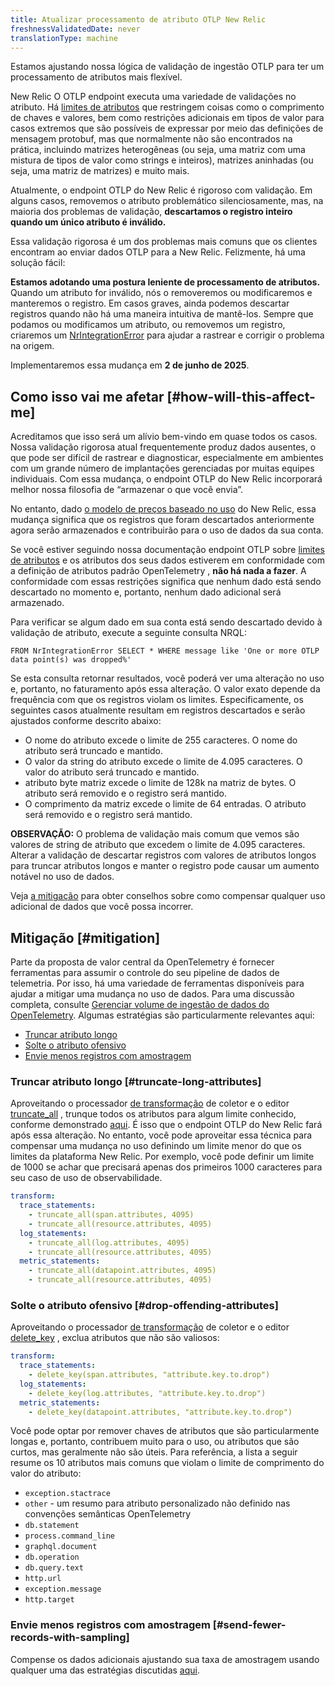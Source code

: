 ```yaml
---
title: Atualizar processamento de atributo OTLP New Relic
freshnessValidatedDate: never
translationType: machine
---
```


Estamos ajustando nossa lógica de validação de ingestão OTLP para ter um processamento de atributos mais flexível.

New Relic O OTLP endpoint executa uma variedade de validações no atributo. Há [limites de atributos](/docs/opentelemetry/best-practices/opentelemetry-otlp/#attribute-limits) que restringem coisas como o comprimento de chaves e valores, bem como restrições adicionais em tipos de valor para casos extremos que são possíveis de expressar por meio das definições de mensagem protobuf, mas que normalmente não são encontrados na prática, incluindo matrizes heterogêneas (ou seja, uma matriz com uma mistura de tipos de valor como strings e inteiros), matrizes aninhadas (ou seja, uma matriz de matrizes) e muito mais.

Atualmente, o endpoint OTLP do New Relic é rigoroso com validação. Em alguns casos, removemos o atributo problemático silenciosamente, mas, na maioria dos problemas de validação, **descartamos o registro inteiro quando um único atributo é inválido.**

Essa validação rigorosa é um dos problemas mais comuns que os clientes encontram ao enviar dados OTLP para a New Relic. Felizmente, há uma solução fácil:

**Estamos adotando uma postura leniente de processamento de atributos.** Quando um atributo for inválido, nós o removeremos ou modificaremos e manteremos o registro. Em casos graves, ainda podemos descartar registros quando não há uma maneira intuitiva de mantê-los. Sempre que podamos ou modificamos um atributo, ou removemos um registro, criaremos um [NrIntegrationError](https://docs.newrelic.com/docs/data-apis/manage-data/nrintegrationerror/) para ajudar a rastrear e corrigir o problema na origem.

Implementaremos essa mudança em **2 de junho de 2025**.

## Como isso vai me afetar [#how-will-this-affect-me]

Acreditamos que isso será um alívio bem-vindo em quase todos os casos. Nossa validação rigorosa atual frequentemente produz dados ausentes, o que pode ser difícil de rastrear e diagnosticar, especialmente em ambientes com um grande número de implantações gerenciadas por muitas equipes individuais. Com essa mudança, o endpoint OTLP do New Relic incorporará melhor nossa filosofia de “armazenar o que você envia”.

No entanto, dado [o modelo de preços baseado no uso](https://newrelic.com/pricing) do New Relic, essa mudança significa que os registros que foram descartados anteriormente agora serão armazenados e contribuirão para o uso de dados da sua conta.

Se você estiver seguindo nossa documentação endpoint OTLP sobre [limites de atributos](/docs/opentelemetry/best-practices/opentelemetry-otlp/#attribute-limits) e os atributos dos seus dados estiverem em conformidade com a definição de atributos padrão OpenTelemetry , **não há nada a fazer**. A conformidade com essas restrições significa que nenhum dado está sendo descartado no momento e, portanto, nenhum dado adicional será armazenado.

Para verificar se algum dado em sua conta está sendo descartado devido à validação de atributo, execute a seguinte consulta NRQL:

```
FROM NrIntegrationError SELECT * WHERE message like 'One or more OTLP data point(s) was dropped%'
```

Se esta consulta retornar resultados, você poderá ver uma alteração no uso e, portanto, no faturamento após essa alteração. O valor exato depende da frequência com que os registros violam os limites. Especificamente, os seguintes casos atualmente resultam em registros descartados e serão ajustados conforme descrito abaixo:

* O nome do atributo excede o limite de 255 caracteres. O nome do atributo será truncado e mantido.
* O valor da string do atributo excede o limite de 4.095 caracteres. O valor do atributo será truncado e mantido.
* atributo byte matriz excede o limite de 128k na matriz de bytes. O atributo será removido e o registro será mantido.
* O comprimento da matriz excede o limite de 64 entradas. O atributo será removido e o registro será mantido.

**OBSERVAÇÃO:** O problema de validação mais comum que vemos são valores de string de atributo que excedem o limite de 4.095 caracteres. Alterar a validação de descartar registros com valores de atributos longos para truncar atributos longos e manter o registro pode causar um aumento notável no uso de dados.

Veja [a mitigação](#mitigation) para obter conselhos sobre como compensar qualquer uso adicional de dados que você possa incorrer.

## Mitigação [#mitigation]

Parte da proposta de valor central da OpenTelemetry é fornecer ferramentas para assumir o controle do seu pipeline de dados de telemetria. Por isso, há uma variedade de ferramentas disponíveis para ajudar a mitigar uma mudança no uso de dados. Para uma discussão completa, consulte [Gerenciar volume de ingestão de dados do OpenTelemetry](/docs/opentelemetry/best-practices/opentelemetry-manage-data-ingest-volume/). Algumas estratégias são particularmente relevantes aqui:

* [Truncar atributo longo](#truncate-long-attributes)
* [Solte o atributo ofensivo](#drop-offending-attributes)
* [Envie menos registros com amostragem](#send-fewer-records-with-sampling)

### Truncar atributo longo [#truncate-long-attributes]

Aproveitando o processador [de transformação](https://github.com/open-telemetry/opentelemetry-collector-contrib/tree/main/processor/transformprocessor) de coletor e o editor [truncate\_all](https://github.com/open-telemetry/opentelemetry-collector-contrib/tree/main/pkg/ottl/ottlfuncs#truncate_all) , trunque todos os atributos para algum limite conhecido, conforme demonstrado [aqui](https://github.com/newrelic/newrelic-opentelemetry-examples/blob/036108c49b20f0e05ca80366a488d60cd02c5e1d/other-examples/collector/nr-config/otel-config.yaml#L14-L24). É isso que o endpoint OTLP do New Relic fará após essa alteração. No entanto, você pode aproveitar essa técnica para compensar uma mudança no uso definindo um limite menor do que os limites da plataforma New Relic. Por exemplo, você pode definir um limite de 1000 se achar que precisará apenas dos primeiros 1000 caracteres para seu caso de uso de observabilidade.

```yaml
transform:
  trace_statements:
    - truncate_all(span.attributes, 4095)
    - truncate_all(resource.attributes, 4095)
  log_statements:
    - truncate_all(log.attributes, 4095)
    - truncate_all(resource.attributes, 4095)
  metric_statements:
    - truncate_all(datapoint.attributes, 4095)
    - truncate_all(resource.attributes, 4095)
```

### Solte o atributo ofensivo [#drop-offending-attributes]

Aproveitando o processador [de transformação](https://github.com/open-telemetry/opentelemetry-collector-contrib/tree/main/processor/transformprocessor) de coletor e o editor [delete\_key](https://github.com/open-telemetry/opentelemetry-collector-contrib/tree/main/pkg/ottl/ottlfuncs#delete_key) , exclua atributos que não são valiosos:

```yaml
transform:
  trace_statements:
    - delete_key(span.attributes, "attribute.key.to.drop")
  log_statements:
    - delete_key(log.attributes, "attribute.key.to.drop")
  metric_statements:
    - delete_key(datapoint.attributes, "attribute.key.to.drop")
```

Você pode optar por remover chaves de atributos que são particularmente longas e, portanto, contribuem muito para o uso, ou atributos que são curtos, mas geralmente não são úteis. Para referência, a lista a seguir resume os 10 atributos mais comuns que violam o limite de comprimento do valor do atributo:

* `exception.stactrace`
* `other` - um resumo para atributo personalizado não definido nas convenções semânticas OpenTelemetry
* `db.statement`
* `process.command_line`
* `graphql.document`
* `db.operation`
* `db.query.text`
* `http.url`
* `exception.message`
* `http.target`

### Envie menos registros com amostragem [#send-fewer-records-with-sampling]

Compense os dados adicionais ajustando sua taxa de amostragem usando qualquer uma das estratégias discutidas [aqui](/docs/opentelemetry/best-practices/opentelemetry-manage-data-ingest-volume/#concept-sampling).